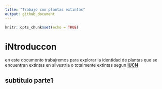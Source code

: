 ```yaml
---
title: "Trabajo con plantas extintas"
output: github_document
---
```


```r
knitr::opts_chunk$set(echo = TRUE)
```

# iNtroduccon
 en este documento trabajremos para explorar la identidad de plantas
 que se encuentran extintas en silvestria o 
 totalmente extintas segun [**IUCN**](https://www.iucnredlist.org/) 
 
## subtitulo parte1